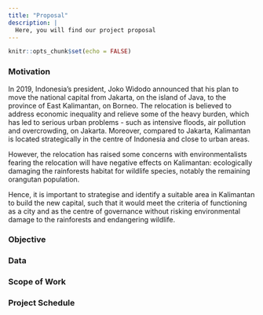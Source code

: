 ```yaml
---
title: "Proposal"
description: |
  Here, you will find our project proposal   
---
```


```r
knitr::opts_chunk$set(echo = FALSE)
```

### Motivation 
 
In 2019, Indonesia’s president, Joko Widodo announced that his plan to move the national capital from Jakarta, on the island of Java, to the province of East Kalimantan, on Borneo. The relocation is believed to address economic inequality and relieve some of the heavy burden, which has led to serious urban problems - such as intensive floods, air pollution and overcrowding, on Jakarta. Moreover, compared to Jakarta, Kalimantan is located strategically in the centre of Indonesia and close to urban areas.

However, the relocation has raised some concerns with environmentalists fearing the relocation will have negative effects on Kalimantan: ecologically damaging the rainforests habitat for wildlife species, notably the remaining orangutan population.

Hence, it is important to strategise and identify a suitable area in Kalimantan to build the new capital, such that it would meet the criteria of functioning as a city and as the centre of governance without risking environmental damage to the rainforests and endangering wildlife.



### Objective 



### Data 


### Scope of Work 


### Project Schedule
